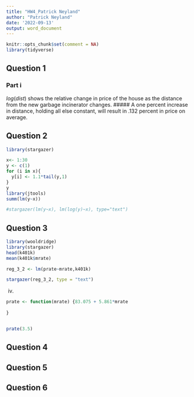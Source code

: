```yaml
---
title: "HW4_Patrick Neyland"
author: "Patrick Neyland"
date: '2022-09-13'
output: word_document
---
```


```r
knitr::opts_chunk$set(comment = NA)
library(tidyverse)
```
## Question 1
### Part i
$log(dist)$ shows the relative change in price of the house as the distance from the new garbage incinerator changes. 
##### A one percent increase in distance, holding all else constant, will result in .132 percent in price on average. 

## Question 2

```r
library(stargazer)

x<- 1:30
y <- c(1)
for (i in x){
  y[i] <- 1.1*tail(y,1)
}
y
library(jtools)
summ(lm(y~x))

#stargazer(lm(y~x), lm(log(y)~x), type="text")
```


## Question 3


```r
library(wooldridge)
library(stargazer)
head(k401k)
mean(k401k$mrate)

reg_3_2 <- lm(prate~mrate,k401k)

stargazer(reg_3_2, type = "text")
```
(iv)
```r
prate <- function(mrate) {83.075 + 5.861*mrate
  
}


prate(3.5)
```


## Question 4
## Question 5
## Question 6

